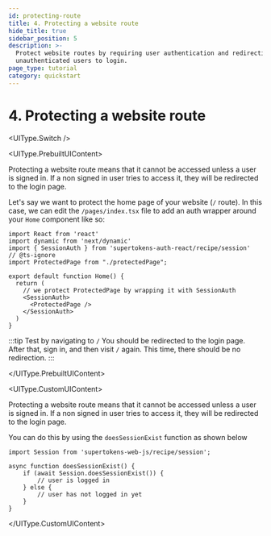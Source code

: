 ```yaml
---
id: protecting-route
title: 4. Protecting a website route
hide_title: true
sidebar_position: 5
description: >-
  Protect website routes by requiring user authentication and redirecting
  unauthenticated users to login.
page_type: tutorial
category: quickstart
---
```



# 4. Protecting a website route

<OAuthFrontendVerificationCallout />

<UIType.Switch />

<UIType.PrebuiltUIContent>

Protecting a website route means that it cannot be accessed unless a user is signed in. If a non signed in user tries to access it, they will be redirected to the login page.

Let's say we want to protect the home page of your website (`/` route). In this case, we can edit the `/pages/index.tsx` file to add an auth wrapper around your `Home` component like so:

```tsx title="pages/index.tsx"
import React from 'react'
import dynamic from 'next/dynamic'
import { SessionAuth } from 'supertokens-auth-react/recipe/session'
// @ts-ignore
import ProtectedPage from "./protectedPage";

export default function Home() {
  return (
    // we protect ProtectedPage by wrapping it with SessionAuth
    <SessionAuth>
      <ProtectedPage />
    </SessionAuth>
  )
}
```

:::tip Test by navigating to `/`
You should be redirected to the login page. After that, sign in, and then visit `/` again. This time, there should be no redirection.
:::

</UIType.PrebuiltUIContent>

<UIType.CustomUIContent>

Protecting a website route means that it cannot be accessed unless a user is signed in. If a non signed in user tries to access it, they will be redirected to the login page.

You can do this by using the `doesSessionExist` function as shown below

```tsx title="pages/index.tsx"
import Session from 'supertokens-web-js/recipe/session';

async function doesSessionExist() {
    if (await Session.doesSessionExist()) {
        // user is logged in
    } else {
        // user has not logged in yet
    }
}
```

</UIType.CustomUIContent>
